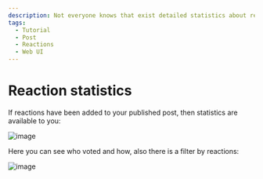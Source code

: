 ```yaml
---
description: Not everyone knows that exist detailed statistics about reactions
tags:
  - Tutorial
  - Post
  - Reactions
  - Web UI
---
```


# Reaction statistics

If reactions have been added to your published post, then statistics are available to you:

![image](https://user-images.githubusercontent.com/24430718/107886659-502aaa80-6f12-11eb-9206-76bfe7669965.png)

Here you can see who voted and how, also there is a filter by reactions:

![image](https://user-images.githubusercontent.com/24430718/107886797-51a8a280-6f13-11eb-8f1f-ddc791149be6.png)
